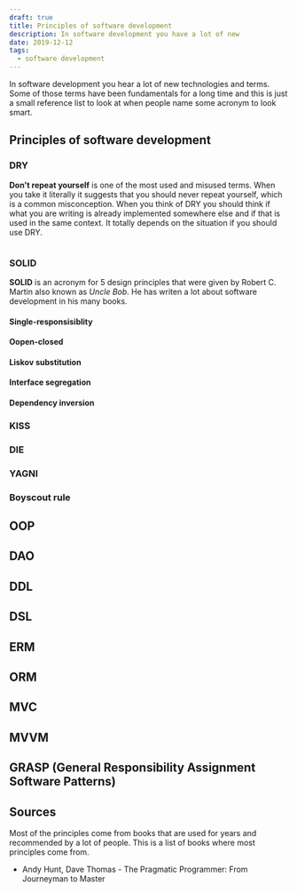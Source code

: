 ```yaml
---
draft: true
title: Principles of software development
description: In software development you have a lot of new
date: 2019-12-12
tags:
  - software development
---
```


In software development you hear a lot of new technologies and terms. Some of those terms have been fundamentals for a long time and this is just a small reference list to look at when people name some acronym to look smart.

## Principles of software development

### DRY

**Don't repeat yourself** is one of the most used and misused terms. When you take it literally it suggests that you should never repeat yourself, which is a common misconception. When you think of DRY you should think if what you are writing is already implemented somewhere else and if that is used in the same context. It totally depends on the situation if you should use DRY.

```typescript
```

### SOLID

**SOLID** is an acronym for 5 design principles that were given by Robert C. Martin also known as _Uncle Bob_. He has writen a lot about software development in his many books.

#### **S**ingle-responsisiblity

#### **O**open-closed

#### **L**iskov substitution

#### **I**nterface segregation

#### **D**ependency inversion

### KISS

### DIE

### YAGNI

### Boyscout rule

## OOP

## DAO

## DDL

## DSL

## ERM

## ORM

## MVC

## MVVM

## GRASP (General Responsibility Assignment Software Patterns)

<!-- https://dev.to/areknawo/10-coding-principles-and-acronyms-demystified-3ha4 -->

## Sources

Most of the principles come from books that are used for years and recommended by a lot of people. This is a list of books where most principles come from.

- Andy Hunt, Dave Thomas - The Pragmatic Programmer: From Journeyman to Master
